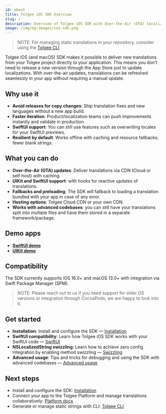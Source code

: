 ```yaml
---
id: about
title: Tolgee iOS SDK Overview
slug: /
description: Overview of Tolgee iOS SDK with Over‑the‑Air (OTA) localization updates and how to get started.
image: /img/og-images/ios-sdk.png
---
```


> NOTE:
> For managing static translations in your repository, consider using the [Tolgee CLI](/tolgee-cli/installation).

Tolgee iOS (and macOS) SDK makes it possible to deliver new translations from your Tolgee project directly to your application. This means you don’t need to release a new version through the App Store just to update localizations. With over-the-air updates, translations can be refreshed seamlessly in your app without requiring a manual update.

## Why use it

- __Avoid releases for copy changes__: Ship translation fixes and new languages without a new app build.
- __Faster iteration__: Product/localization teams can push improvements instantly and validate in production.
- __SwiftUI support__: You can still use features such as overwriting locales for your SwiftUI previews.
- __Resilient by default__: Works offline with caching and resource fallbacks; fewer blank strings.

## What you can do

- __Over‑the‑Air (OTA) updates__: Deliver translations via CDN (Cloud or self‑host) with caching.
- __UIKit and SwiftUI support__: with hooks for reactive updates of translations.
- __Fallbacks and preloading__: The SDK will fallback to loading a translation bundled with your app in case of any error.
- __Hosting options__: Tolgee Cloud CDN or your own CDN.
- __Works with advanced codebases__: you can still have your translations split into multiple files and have them stored in a separate framework/package.

## Demo apps

- [__SwiftUI demo__](https://github.com/tolgee/tolgee-mobile-swift-sdk/tree/main/Examples/TolgeeSwiftUIExample)
- [__UIKit demo__](https://github.com/tolgee/tolgee-mobile-swift-sdk/tree/main/Examples/TolgeeUIKitExample)

## Compatibility

The SDK currently supports iOS 16.0+ and macOS 13.0+ with integration via Swift Package Manager (SPM).

> NOTE:
> Please reach out to us if you need support for older OS versions or integration through CocoaPods, we are happy to look into it.

## Get started

- __Installation__: Install and configure the SDK — [Installation](./get_started.mdx)
- __SwiftUI compatibility__: Learn how Tolgee iOS SDK works with your SwiftUI code — [SwiftUI](./swiftui.mdx)
- __NSLocalizedString swizzling__: Learn how to achieve zero config integration by enabling method swizzling — [Swizzling](swizzling.mdx)
- __Advanced usage__: Tips and tricks for debugging and using the SDK with advanced codebases — [Advanced usage](./advanced.mdx)

## Next steps

- Install and configure the SDK: [Installation](./get_started.mdx)
- Connect your app to the Tolgee Platform and manage translations collaboratively: [Platform docs](../platform/)
- Generate or manage static strings with CLI: [Tolgee CLI](/tolgee-cli/installation)
